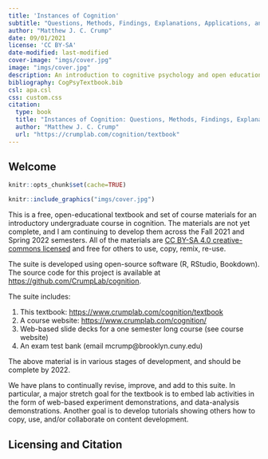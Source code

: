 ```yaml
---
title: 'Instances of Cognition'
subtitle: "Questions, Methods, Findings, Explanations, Applications, and Implications"
author: "Matthew J. C. Crump"
date: 09/01/2021
license: 'CC BY-SA'
date-modified: last-modified
cover-image: "imgs/cover.jpg"
image: "imgs/cover.jpg"
description: An introduction to cognitive psychology and open educational resource
bibliography: CogPsyTextbook.bib
csl: apa.csl
css: custom.css
citation:
  type: book
  title: "Instances of Cognition: Questions, Methods, Findings, Explanations, Applications, and Implications"
  author: "Matthew J. C. Crump"
  url: "https://crumplab.com/cognition/textbook"
---
```


## Welcome {.unnumbered}

```r
knitr::opts_chunk$set(cache=TRUE)
```

:::: {.content-visible when-format="html"}
::: {.column-margin}

```r
knitr::include_graphics("imgs/cover.jpg")
```

:::
::::



This is a free, open-educational textbook and set of course materials for an introductory undergraduate course in cognition. The materials are not yet complete, and I am continuing to develop them across the Fall 2021 and Spring 2022 semesters. All of the materials are [CC BY-SA 4.0 creative-commons licensed](https://creativecommons.org/licenses/by-sa/4.0/) and free for others to use, copy, remix, re-use.

The suite is developed using open-source software (R, RStudio, Bookdown). The source code for this project is available at <https://github.com/CrumpLab/cognition>.

The suite includes:

1.  This textbook: <https://www.crumplab.com/cognition/textbook>
2.  A course website: <https://www.crumplab.com/cognition/>
3.  Web-based slide decks for a one semester long course (see course website)
4.  An exam test bank (email mcrump\@brooklyn.cuny.edu)

The above material is in various stages of development, and should be complete by 2022.

We have plans to continually revise, improve, and add to this suite. In particular, a major stretch goal for the textbook is to embed lab activities in the form of web-based experiment demonstrations, and data-analysis demonstrations. Another goal is to develop tutorials showing others how to copy, use, and/or collaborate on content development.

## Licensing and Citation {.appendix}
